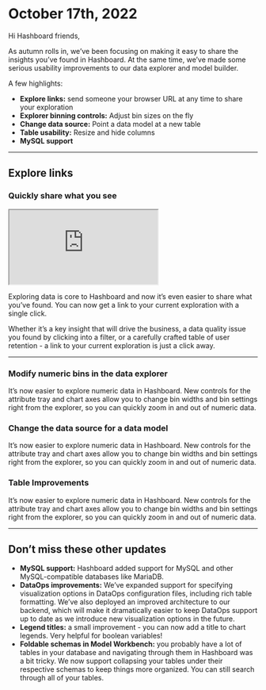 # October 17th, 2022

Hi Hashboard friends,

As autumn rolls in, we’ve been focusing on making it easy to share the insights you’ve found in Hashboard. At the same time, we’ve made some serious usability improvements to our data explorer and model builder.

A few highlights:

- **Explore links:** send someone your browser URL at any time to share your exploration
- **Explorer binning controls:** Adjust bin sizes on the fly
- **Change data source:** Point a data model at a new table
- **Table usability:** Resize and hide columns
- **MySQL support**

---

## Explore links

### Quickly share what you see

<div style={{ position: "relative", paddingBottom: "62.5%", height: 0 }}>
  <iframe
    src="https://www.loom.com/embed/5678330610894af6a67b304f364ba068?hide_owner=true&hide_share=true&hide_title=true&hideEmbedTopBar=true"
    style={{
      position: "absolute",
      top: 0,
      left: 0,
      width: "100%",
      height: "100%",
    }}
  ></iframe>
</div>

Exploring data is core to Hashboard and now it’s even easier to share what you’ve found. You can now get a link to your current exploration with a single click.

Whether it’s a key insight that will drive the business, a data quality issue you found by clicking into a filter, or a carefully crafted table of user retention - a link to your current exploration is just a click away.

---

### Modify numeric bins in the data explorer

It’s now easier to explore numeric data in Hashboard. New controls for the attribute tray and chart axes allow you to change bin widths and bin settings right from the explorer, so you can quickly zoom in and out of numeric data.

### Change the data source for a data model

It’s now easier to explore numeric data in Hashboard. New controls for the attribute tray and chart axes allow you to change bin widths and bin settings right from the explorer, so you can quickly zoom in and out of numeric data.

### Table Improvements

It’s now easier to explore numeric data in Hashboard. New controls for the attribute tray and chart axes allow you to change bin widths and bin settings right from the explorer, so you can quickly zoom in and out of numeric data.

---

## Don’t miss these other updates

- **MySQL support:** Hashboard added support for MySQL and other MySQL-compatible databases like MariaDB.
- **DataOps improvements:** We’ve expanded support for specifying visualization options in DataOps configuration files, including rich table formatting. We’ve also deployed an improved architecture to our backend, which will make it dramatically easier to keep DataOps support up to date as we introduce new visualization options in the future.
- **Legend titles:** a small improvement - you can now add a title to chart legends. Very helpful for boolean variables!
- **Foldable schemas in Model Workbench:** you probably have a lot of tables in your database and navigating through them in Hashboard was a bit tricky. We now support collapsing your tables under their respective schemas to keep things more organized. You can still search through all of your tables.
